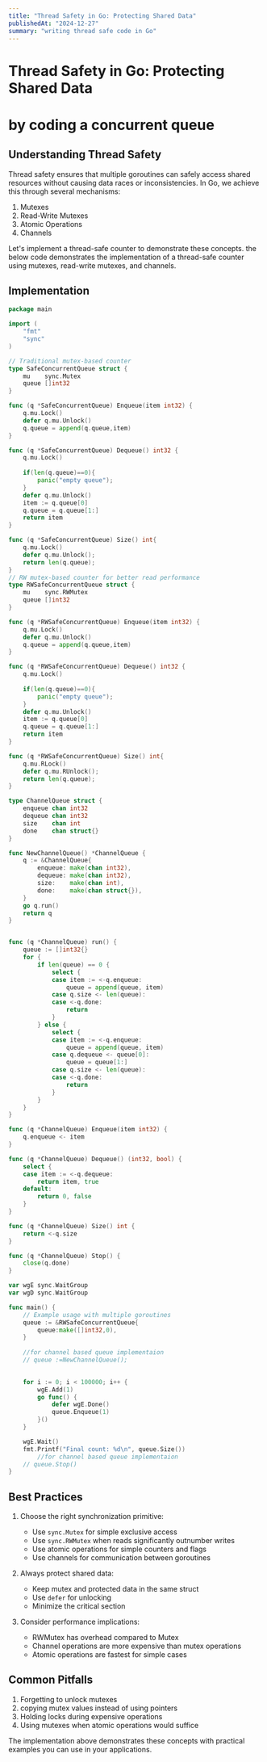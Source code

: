 ```yaml
---
title: "Thread Safety in Go: Protecting Shared Data"
publishedAt: "2024-12-27"
summary: "writing thread safe code in Go"
---
```


# Thread Safety in Go: Protecting Shared Data 
# by coding a concurrent queue

## Understanding Thread Safety

Thread safety ensures that multiple goroutines can safely access shared resources without causing data races or inconsistencies. In Go, we achieve this through several mechanisms:

1. Mutexes
2. Read-Write Mutexes
3. Atomic Operations
4. Channels

Let's implement a thread-safe counter to demonstrate these concepts.
the below code demonstrates the implementation of a thread-safe counter using mutexes, read-write mutexes, and channels.

## Implementation

```go
package main

import (
    "fmt"
    "sync"
)

// Traditional mutex-based counter
type SafeConcurrentQueue struct {
    mu    sync.Mutex
    queue []int32
}

func (q *SafeConcurrentQueue) Enqueue(item int32) {
    q.mu.Lock()
    defer q.mu.Unlock()
    q.queue = append(q.queue,item)
}

func (q *SafeConcurrentQueue) Dequeue() int32 {
    q.mu.Lock()
    
    if(len(q.queue)==0){
        panic("empty queue");
    }
    defer q.mu.Unlock()
    item := q.queue[0]
    q.queue = q.queue[1:]
    return item
}

func (q *SafeConcurrentQueue) Size() int{
    q.mu.Lock()
    defer q.mu.Unlock();
    return len(q.queue);
}
// RW mutex-based counter for better read performance
type RWSafeConcurrentQueue struct {
    mu    sync.RWMutex
    queue []int32
}

func (q *RWSafeConcurrentQueue) Enqueue(item int32) {
    q.mu.Lock()
    defer q.mu.Unlock()
    q.queue = append(q.queue,item)
}

func (q *RWSafeConcurrentQueue) Dequeue() int32 {
    q.mu.Lock()
    
    if(len(q.queue)==0){
        panic("empty queue");
    }
    defer q.mu.Unlock()
    item := q.queue[0]
    q.queue = q.queue[1:]
    return item
}

func (q *RWSafeConcurrentQueue) Size() int{
    q.mu.RLock()
    defer q.mu.RUnlock();
    return len(q.queue);
}

type ChannelQueue struct {
    enqueue chan int32
    dequeue chan int32
    size    chan int
    done    chan struct{}
}

func NewChannelQueue() *ChannelQueue {
    q := &ChannelQueue{
        enqueue: make(chan int32),
        dequeue: make(chan int32),
        size:    make(chan int),
        done:    make(chan struct{}),
    }
    go q.run()
    return q
}


func (q *ChannelQueue) run() {
    queue := []int32{}
    for {
        if len(queue) == 0 {
            select {
            case item := <-q.enqueue:
                queue = append(queue, item)
            case q.size <- len(queue):
            case <-q.done:
                return
            }
        } else {
            select {
            case item := <-q.enqueue:
                queue = append(queue, item)
            case q.dequeue <- queue[0]:
                queue = queue[1:]
            case q.size <- len(queue):
            case <-q.done:
                return
            }
        }
    }
}

func (q *ChannelQueue) Enqueue(item int32) {
    q.enqueue <- item
}

func (q *ChannelQueue) Dequeue() (int32, bool) {
    select {
    case item := <-q.dequeue:
        return item, true
    default:
        return 0, false
    }
}

func (q *ChannelQueue) Size() int {
    return <-q.size
}

func (q *ChannelQueue) Stop() {
    close(q.done)
}

var wgE sync.WaitGroup
var wgD sync.WaitGroup

func main() {
    // Example usage with multiple goroutines
    queue := &RWSafeConcurrentQueue{
        queue:make([]int32,0),
    }
    
    //for channel based queue implementaion
    // queue :=NewChannelQueue();
    

    for i := 0; i < 100000; i++ {
        wgE.Add(1)
        go func() {
            defer wgE.Done()
            queue.Enqueue(1)
        }()
    }

    wgE.Wait()
    fmt.Printf("Final count: %d\n", queue.Size())
        //for channel based queue implementaion
    // queue.Stop()
}
```

## Best Practices

1. Choose the right synchronization primitive:
   - Use `sync.Mutex` for simple exclusive access
   - Use `sync.RWMutex` when reads significantly outnumber writes
   - Use atomic operations for simple counters and flags
   - Use channels for communication between goroutines

2. Always protect shared data:
   - Keep mutex and protected data in the same struct
   - Use `defer` for unlocking
   - Minimize the critical section

3. Consider performance implications:
   - RWMutex has overhead compared to Mutex
   - Channel operations are more expensive than mutex operations
   - Atomic operations are fastest for simple cases

## Common Pitfalls

1. Forgetting to unlock mutexes
2. copying mutex values instead of using pointers
3. Holding locks during expensive operations
4. Using mutexes when atomic operations would suffice

The implementation above demonstrates these concepts with practical examples you can use in your applications.